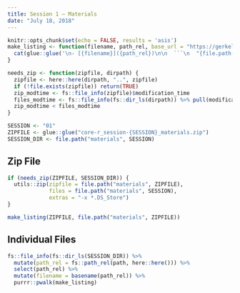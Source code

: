 ```yaml
---
title: Session 1 — Materials
date: "July 18, 2018"
---
```


```r
knitr::opts_chunk$set(echo = FALSE, results = 'asis')
make_listing <- function(filename, path_rel, base_url = "https://gerkelab.github.io/core-r-course") {
  cat(glue::glue('\n- [{filename}]({path_rel})\n\n  ```\n  "{file.path(base_url, path_rel)}"\n  ```\n\n'))
}

needs_zip <- function(zipfile, dirpath) {
  zipfile <- here::here(dirpath, "..", zipfile)
  if (!file.exists(zipfile)) return(TRUE)
  zip_modtime <- fs::file_info(zipfile)$modification_time
  files_modtime <- fs::file_info(fs::dir_ls(dirpath)) %>% pull(modification_time) %>% max()
  zip_modtime < files_modtime
}

SESSION <- "01"
ZIPFILE <- glue::glue("core-r_session-{SESSION}_materials.zip")
SESSION_DIR <- file.path("materials", SESSION)
```

## Zip File

```r
if (needs_zip(ZIPFILE, SESSION_DIR)) {
  utils::zip(zipfile = file.path("materials", ZIPFILE), 
             files = file.path("materials", SESSION),
             extras = "-x *.DS_Store")
}

make_listing(ZIPFILE, file.path("materials", ZIPFILE))
```

## Individual Files

```r
fs::file_info(fs::dir_ls(SESSION_DIR)) %>% 
  mutate(path_rel = fs::path_rel(path, here::here())) %>% 
  select(path_rel) %>% 
  mutate(filename = basename(path_rel)) %>% 
  purrr::pwalk(make_listing)
```
